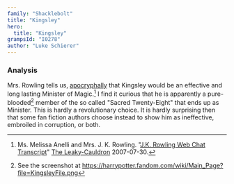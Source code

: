 ```yaml
---
family: "Shacklebolt"
title: "Kingsley"
hero:
  title: "Kingsley"
grampsId: "I0278"
author: "Luke Schierer"
---
```


<Individual id={frontmatter.id} ></Individual>

### Analysis

Mrs. Rowling tells us, [apocryphally][] that Kingsley would be an effective and
long lasting Minister of Magic.[^221205-2]  I find it curious that he is
apparently a pure-blooded[^221205-3] member of the so called "Sacred
Twenty-Eight" that ends up as Minister.  This is hardly a revolutionary choice.
It is hardly surprising then that some fan fiction authors choose instead to
show him as ineffective, embroiled in corruption, or both.

[apocryphally]: http://www.the-leaky-cauldron.org/2007/7/30/j-k-rowling-web-chat-transcript/

[^221205-2]: Ms. Melissa Anelli and Mrs. J. K. Rowling.
    "[J.K. Rowling Web Chat Transcript](http://www.the-leaky-cauldron.org/2007/07/30/j-k-rowling-web-chat-transcript/)"
    [The Leaky-Cauldron](http://www.the-leaky-cauldron.org) 2007-07-30.  

[^221205-3]: See the screenshot at https://harrypotter.fandom.com/wiki/Main_Page?file=KingsleyFile.png

